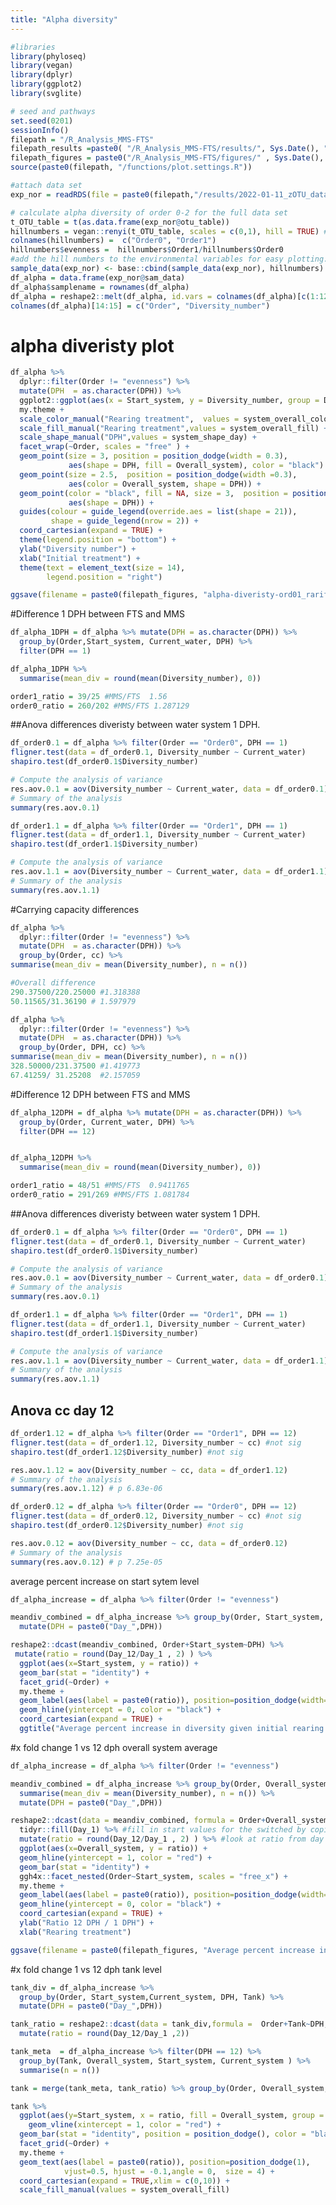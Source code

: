 ```yaml
---
title: "Alpha diversity"
---
```


```r
#libraries
library(phyloseq)
library(vegan)
library(dplyr)
library(ggplot2)
library(svglite)
```

```r
# seed and pathways
set.seed(0201)
sessionInfo()
filepath = "/R_Analysis_MMS-FTS"
filepath_results =paste0( "/R_Analysis_MMS-FTS/results/", Sys.Date(), "_")
filepath_figures = paste0("/R_Analysis_MMS-FTS/figures/" , Sys.Date(), "_")
source(paste0(filepath, "/functions/plot.settings.R"))
```

```r
#attach data set
exp_nor = readRDS(file = paste0(filepath,"/results/2022-01-11_zOTU_dataset_scaled_rarified.rds") ) 
```

```r
# calculate alpha diversity of order 0-2 for the full data set
t_OTU_table = t(as.data.frame(exp_nor@otu_table))
hillnumbers = vegan::renyi(t_OTU_table, scales = c(0,1), hill = TRUE) #calculates diversity of different orders for the data set 
colnames(hillnumbers) =  c("Order0", "Order1")
hillnumbers$evenness =  hillnumbers$Order1/hillnumbers$Order0
#add the hill numbers to the environmental variables for easy plotting. 
sample_data(exp_nor) <- base::cbind(sample_data(exp_nor), hillnumbers) #add the hill numbers to the environmental variables
df_alpha = data.frame(exp_nor@sam_data)
df_alpha$samplename = rownames(df_alpha)
df_alpha = reshape2::melt(df_alpha, id.vars = colnames(df_alpha)[c(1:12,16)])
colnames(df_alpha)[14:15] = c("Order", "Diversity_number")
```

# alpha diveristy plot
```r
df_alpha %>% 
  dplyr::filter(Order != "evenness") %>% 
  mutate(DPH  = as.character(DPH)) %>% 
  ggplot2::ggplot(aes(x = Start_system, y = Diversity_number, group = DPH)) + 
  my.theme + 
  scale_color_manual("Rearing treatment",  values = system_overall_color) + 
  scale_fill_manual("Rearing treatment",values = system_overall_fill) + 
  scale_shape_manual("DPH",values = system_shape_day) +  
  facet_wrap(~Order, scales = "free" ) +
  geom_point(size = 3, position = position_dodge(width = 0.3), 
             aes(shape = DPH, fill = Overall_system), color = "black") + 
  geom_point(size = 2.5,  position = position_dodge(width =0.3), 
             aes(color = Overall_system, shape = DPH)) + 
  geom_point(color = "black", fill = NA, size = 3,  position = position_dodge(width = 0.3), 
             aes(shape = DPH)) + 
  guides(colour = guide_legend(override.aes = list(shape = 21)), 
         shape = guide_legend(nrow = 2)) + 
  coord_cartesian(expand = TRUE) + 
  theme(legend.position = "bottom") + 
  ylab("Diversity number") + 
  xlab("Initial treatment") + 
  theme(text = element_text(size = 14), 
        legend.position = "right")

ggsave(filename = paste0(filepath_figures, "alpha-diveristy-ord01_rarified.svg"), width = 180, height = 100, units = "mm")
```

#Difference 1 DPH between FTS and MMS 
```r
df_alpha_1DPH = df_alpha %>% mutate(DPH = as.character(DPH)) %>%
  group_by(Order,Start_system, Current_water, DPH) %>% 
  filter(DPH == 1) 

df_alpha_1DPH %>%  
  summarise(mean_div = round(mean(Diversity_number), 0))

order1_ratio = 39/25 #MMS/FTS  1.56
order0_ratio = 260/202 #MMS/FTS 1.287129
```

##Anova differences diveristy between water system 1 DPH.
```r
df_order0.1 = df_alpha %>% filter(Order == "Order0", DPH == 1)
fligner.test(data = df_order0.1, Diversity_number ~ Current_water)
shapiro.test(df_order0.1$Diversity_number)

# Compute the analysis of variance
res.aov.0.1 = aov(Diversity_number ~ Current_water, data = df_order0.1)
# Summary of the analysis
summary(res.aov.0.1)
```

```r
df_order1.1 = df_alpha %>% filter(Order == "Order1", DPH == 1)
fligner.test(data = df_order1.1, Diversity_number ~ Current_water)
shapiro.test(df_order1.1$Diversity_number)

# Compute the analysis of variance
res.aov.1.1 = aov(Diversity_number ~ Current_water, data = df_order1.1)
# Summary of the analysis
summary(res.aov.1.1)
```

#Carrying capacity differences 
```r
df_alpha %>% 
  dplyr::filter(Order != "evenness") %>% 
  mutate(DPH  = as.character(DPH)) %>% 
  group_by(Order, cc) %>% 
summarise(mean_div = mean(Diversity_number), n = n()) 

#Overall difference
290.37500/220.25000 #1.318388
50.11565/31.36190 # 1.597979

df_alpha %>% 
  dplyr::filter(Order != "evenness") %>% 
  mutate(DPH  = as.character(DPH)) %>% 
  group_by(Order, DPH, cc) %>% 
summarise(mean_div = mean(Diversity_number), n = n()) 
328.50000/231.37500	#1.419773
67.41259/ 31.25208	#2.157059	
```

#Difference 12 DPH between FTS and MMS 
```r
df_alpha_12DPH = df_alpha %>% mutate(DPH = as.character(DPH)) %>%
  group_by(Order, Current_water, DPH) %>% 
  filter(DPH == 12) 


df_alpha_12DPH %>%  
  summarise(mean_div = round(mean(Diversity_number), 0))

order1_ratio = 48/51 #MMS/FTS  0.9411765
order0_ratio = 291/269 #MMS/FTS 1.081784
```

##Anova differences diveristy between water system 1 DPH.
```r
df_order0.1 = df_alpha %>% filter(Order == "Order0", DPH == 1)
fligner.test(data = df_order0.1, Diversity_number ~ Current_water)
shapiro.test(df_order0.1$Diversity_number)

# Compute the analysis of variance
res.aov.0.1 = aov(Diversity_number ~ Current_water, data = df_order0.1)
# Summary of the analysis
summary(res.aov.0.1)
```

```r
df_order1.1 = df_alpha %>% filter(Order == "Order1", DPH == 1)
fligner.test(data = df_order1.1, Diversity_number ~ Current_water)
shapiro.test(df_order1.1$Diversity_number)

# Compute the analysis of variance
res.aov.1.1 = aov(Diversity_number ~ Current_water, data = df_order1.1)
# Summary of the analysis
summary(res.aov.1.1)
```

## Anova cc day 12
```r
df_order1.12 = df_alpha %>% filter(Order == "Order1", DPH == 12)
fligner.test(data = df_order1.12, Diversity_number ~ cc) #not sig
shapiro.test(df_order1.12$Diversity_number) #not sig

res.aov.1.12 = aov(Diversity_number ~ cc, data = df_order1.12)
# Summary of the analysis
summary(res.aov.1.12) # p 6.83e-06

df_order0.12 = df_alpha %>% filter(Order == "Order0", DPH == 12)
fligner.test(data = df_order0.12, Diversity_number ~ cc) #not sig
shapiro.test(df_order0.12$Diversity_number) #not sig

res.aov.0.12 = aov(Diversity_number ~ cc, data = df_order0.12)
# Summary of the analysis
summary(res.aov.0.12) # p 7.25e-05

```

average percent increase on start sytem level
```r
df_alpha_increase = df_alpha %>% filter(Order != "evenness")

meandiv_combined = df_alpha_increase %>% group_by(Order, Start_system, DPH) %>% summarise(mean_div = mean(Diversity_number)) %>% 
  mutate(DPH = paste0("Day_",DPH))

reshape2::dcast(meandiv_combined, Order+Start_system~DPH) %>% 
 mutate(ratio = round(Day_12/Day_1 , 2) ) %>%
  ggplot(aes(x=Start_system, y = ratio)) + 
  geom_bar(stat = "identity") + 
  facet_grid(~Order) +
  my.theme + 
  geom_label(aes(label = paste0(ratio)), position=position_dodge(width=0.9), vjust=0.5) + 
  geom_hline(yintercept = 0, color = "black") + 
  coord_cartesian(expand = TRUE) +
  ggtitle("Average percent increase in diversity given initial rearing regime")
```

#x fold change 1 vs 12 dph overall system average
```r
df_alpha_increase = df_alpha %>% filter(Order != "evenness")

meandiv_combined = df_alpha_increase %>% group_by(Order, Overall_system, Start_system, DPH) %>% 
  summarise(mean_div = mean(Diversity_number), n = n()) %>% 
  mutate(DPH = paste0("Day_",DPH))

reshape2::dcast(data = meandiv_combined, formula = Order+Overall_system+Start_system~DPH, value.var = "mean_div") %>% 
  tidyr::fill(Day_1) %>% #fill in start values for the switched by coping row above
  mutate(ratio = round(Day_12/Day_1 , 2) ) %>% #look at ratio from day 12 to 1 
  ggplot(aes(x=Overall_system, y = ratio)) + 
  geom_hline(yintercept = 1, color = "red") + 
  geom_bar(stat = "identity") + 
  ggh4x::facet_nested(Order~Start_system, scales = "free_x") +
  my.theme + 
  geom_label(aes(label = paste0(ratio)), position=position_dodge(width=0.9), vjust=0.5) + 
  geom_hline(yintercept = 0, color = "black") + 
  coord_cartesian(expand = TRUE) + 
  ylab("Ratio 12 DPH / 1 DPH") + 
  xlab("Rearing treatment")

ggsave(filename = paste0(filepath_figures, "Average percent increase in diversity given initial rearing regime.svg"), width = 180, height = 100, units = "mm")
```

#x fold change 1 vs 12 dph tank level 
```r
tank_div = df_alpha_increase %>% 
  group_by(Order, Start_system,Current_system, DPH, Tank) %>% 
  mutate(DPH = paste0("Day_",DPH))

tank_ratio = reshape2::dcast(data = tank_div,formula =  Order+Tank~DPH, value.var = "Diversity_number") %>% 
  mutate(ratio = round(Day_12/Day_1 ,2)) 

tank_meta  = df_alpha_increase %>% filter(DPH == 12) %>% 
  group_by(Tank, Overall_system, Start_system, Current_system ) %>% 
  summarise(n = n()) 

tank = merge(tank_meta, tank_ratio) %>% group_by(Order, Overall_system, Start_system, Current_system)  

tank %>%   
  ggplot(aes(y=Start_system, x = ratio, fill = Overall_system, group = Tank)) + 
    geom_vline(xintercept = 1, color = "red") + 
  geom_bar(stat = "identity", position = position_dodge(), color = "black", orientation = "y") + 
  facet_grid(~Order) +
  my.theme + 
  geom_text(aes(label = paste0(ratio)), position=position_dodge(1), 
            vjust=0.5, hjust = -0.1,angle = 0,  size = 4) + 
  coord_cartesian(expand = TRUE,xlim = c(0,10)) + 
  scale_fill_manual(values = system_overall_fill) 
```
